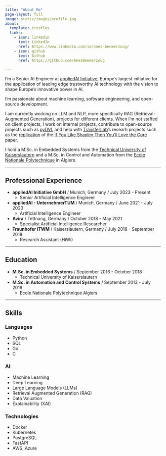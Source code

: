 ```yaml
---
title: "About Me"
page-layout: full
image: static/images/profile.jpg
about:
  template: trestles
  links:
    - icon: linkedin
      text: LinkedIn
      href: https://www.linkedin.com/in/anes-benmerzoug/
    - icon: github
      text: Github
      href: https://github.com/AnesBenmerzoug

---
```


I'm a Senior AI Engineer at [appliedAI Initiative](https://www.appliedai.de/), Europe's largest initiative for the application of leading edge trustworthy AI technology with the vision to shape Europe's innovative power in AI. 

I'm passionate about machine learning, software engineering, and open-source development. 

I am currently working on LLM and NLP, more specifically RAG (Retrieval-Augmented Generation), projects for different clients.
When I'm not staffed on client projects, I work on internal projects,
contribute to open-source projects such as [pyDVL](https://github.com/aai-institute/pyDVL)
and help with [TransferLab](https://transferlab.ai/)'s researh projects
such as the [replication](https://github.com/ReScience/MLRC/blob/main/2022/32/article.pdf) of
the [If You Like Shapley Then You'll Love the Core](http://procaccia.info/wp-content/uploads/2020/12/core.pdf) paper.

I hold a M.Sc. in Embedded Systems from the [Technical University 
of Kaiserslautern](https://www.uni-kl.de/en/home/) and a M.Sc. in Control and Automation from
the [Ecole Nationale Polytechnique](http://www.enp.edu.dz/) in Algiers.

---

## Professional Experience

* **appliedAI Initiative GmbH** / Munich, Germany / July 2023 - Present
  - Senior Artificial Intelligence Engineer


* **appliedAI - UnternehmerTUM** / Munich, Germany / June 2021 - July 2023
  - Artificial Intelligence Engineer

* **Avira** / Tettnang, Germany / October 2018 - May 2021
  - Specialist Artificial Intelligence Researcher
    
* **Fraunhofer ITWM** / Kaiserslautern, Germany / July 2018 - September 2018
  - Research Assistant (HiWi)

---

## Education

* **M.Sc. in Embedded Systems** / September 2016 - October 2018
  - Technical University of Kaiserslautern

* **M.Sc. in Automation and Control Systems** / September 2013 - July 2016
  - Ecole Nationale Polytechnique Algiers

---

## Skills

### Languages

* Python
* SQL
* Go
* C

### AI

* Machine Learning
* Deep Learning
* Large Language Models (LLMs)
* Retrieval Augmented Generation (RAG)
* Data Valuation
* Explainability (XAI)

### Technologies

* Docker
* Kubernetes
* PostgreSQL
* FastAPI
* AWS, Azure
